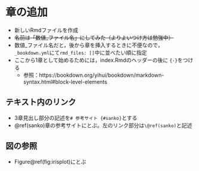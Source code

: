 # 章の追加

* 新しいRmdファイルを作成
* ~~名前は「数値_ファイル名」にしてみた（よりよいつけ方は勉強中）~~
* 数値_ファイル名だと，後から章を挿入するときに不便なので，`_bookdown.yml`にて`rmd_files: []`中に並べたい順に指定
* ここから1章として始めるためには，index.Rmdのヘッダーの後に `{-}`をつける
  - 参照：https://bookdown.org/yihui/bookdown/markdown-syntax.html#block-level-elements

## テキスト内のリンク

* 3章見出し部分の記述を`# 参考サイト {#sanko}`とする
* \@ref(sanko)章の参考サイトにとぶ。左のリンク部分は`\@ref(sanko)`と記述


## 図の参照

* Figure\@ref(fig:irisplot)にとぶ


